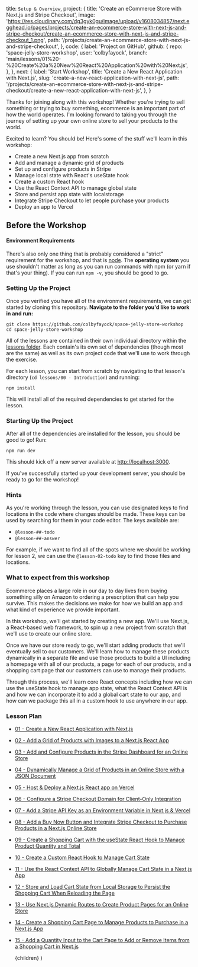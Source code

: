   title: `Setup & Overview`,
  project: {
    title: 'Create an eCommerce Store with Next.js and Stripe Checkout',
    image:
      'https://res.cloudinary.com/dg3gyk0gu/image/upload/v1608034857/next.egghead.io/pages/projects/create-an-ecommerce-store-with-next-js-and-stripe-checkout/create-an-ecommerce-store-with-next-js-and-stripe-checkout_1.png',
    path:
      '/projects/create-an-ecommerce-store-with-next-js-and-stripe-checkout',
  },
  code: {
    label: 'Project on GitHub',
    github: {
      repo: 'space-jelly-store-workshop',
      user: 'colbyfayock',
      branch:
        'main/lessons/01%20-%20Create%20a%20New%20React%20Application%20with%20Next.js',
    },
  },
  next: {
    label: 'Start Workshop',
    title: 'Create a New React Application with Next.js',
    slug: 'create-a-new-react-application-with-next-js',
    path:
      '/projects/create-an-ecommerce-store-with-next-js-and-stripe-checkout/create-a-new-react-application-with-next-js',
  },
}

Thanks for joining along with this workshop! Whether you're trying to sell something or trying to buy something, ecommerce is an important part of how the world operates. I'm looking forward to taking you through the journey of setting up your own online store to sell your products to the world.

Excited to learn? You should be! Here's some of the stuff we'll learn in this workshop:

- Create a new Next.js app from scratch
- Add and manage a dynamic grid of products
- Set up and configure products in Stripe
- Manage local state with React's useState hook
- Create a custom React hook
- Use the React Context API to manage global state
- Store and persist app state with localstorage
- Integrate Stripe Checkout to let people purchase your products
- Deploy an app to Vercel

<div className="my-6 px-10 border-t-4 border-blue-600 pb-5 bg-white shadow-xl rounded-lg">

## Before the Workshop

#### Environment Requirements

There's also only one thing that is probably considered a "strict" requirement for the workshop, and that is [node](https://nodejs.org/en/). The **operating system** you use shouldn't matter as long as you can run commands with npm (or yarn if that's your thing). If you can run `npm -v`, you should be good to go.

### Setting Up the Project

Once you verified you have all of the environment requirements, we can get started by cloning this repository. **Navigate to the folder you'd like to work in and run:**

```shell
git clone https://github.com/colbyfayock/space-jelly-store-workshop
cd space-jelly-store-workshop
```

All of the lessons are contained in their own individual directory within the [lessons folder](https://github.com/colbyfayock/space-jelly-store-workshop/tree/main/lessons). Each contain's its own set of dependencies (though most are the same) as well as its own project code that we'll use to work through the exercise.

For each lesson, you can start from scratch by navigating to that lesson's directory (`cd lessons/00 - Introduction`) and running:

```shell
npm install
```

This will install all of the required dependencies to get started for the lesson.

### Starting Up the Project

After all of the dependencies are installed for the lesson, you should be good to go! Run:

```shell
npm run dev
```

This should kick off a new server available at [http://localhost:3000](http://localhost:3000).

If you've successfully started up your development server, you should be ready to go for the workshop!

</div>

### Hints

As you're working through the lesson, you can use designated keys to find locations in the code where changes should be made. These keys can be used by searching for them in your code editor. The keys available are:

- `@lesson-##-todo`
- `@lesson-##-answer`

For example, if we want to find all of the spots where we should be working for lesson 2, we can use the `@lesson-02-todo` key to find those files and locations.

### What to expect from this workshop

Ecommerce places a large role in our day to day lives from buying something silly on Amazon to ordering a prescription that can help you survive. This makes the decisions we make for how we build an app and what kind of experience we provide important.

In this workshop, we'll get started by creating a new app. We'll use Next.js, a React-based web framework, to spin up a new project from scratch that we'll use to create our online store.

Once we have our store ready to go, we'll start adding products that we'll eventually sell to our customers. We'll learn how to manage these products dynamically in a separate file and use those products to build a UI including a homepage with all of our products, a page for each of our products, and a shopping cart page that our customers can use to manage their products.

Through this process, we'll learn core React concepts including how we can use the useState hook to manage app state, what the React Context API is and how we can incorporate it to add a global cart state to our app, and how can we package this all in a custom hook to use anywhere in our app.

### Lesson Plan

- [01 - Create a New React Application with Next.js](https://github.com/colbyfayock/space-jelly-store-workshop/tree/main/lessons/01%20-%20Create%20a%20New%20React%20Application%20with%20Next.js)
- [02 - Add a Grid of Products with Images to a Next.js React App](https://github.com/colbyfayock/space-jelly-store-workshop/tree/main/lessons/02%20-%20Add%20a%20Grid%20of%20Products%20with%20Images%20to%20a%20Next.js%20React%20App)
- [03 - Add and Configure Products in the Stripe Dashboard for an Online Store](https://github.com/colbyfayock/space-jelly-store-workshop/tree/main/lessons/03%20-%20Add%20and%20Configure%20Products%20in%20the%20Stripe%20Dashboard%20for%20an%20Online%20Store)
- [04 - Dynamically Manage a Grid of Products in an Online Store with a JSON Document](https://github.com/colbyfayock/space-jelly-store-workshop/tree/main/lessons/04%20-%20Dynamically%20Manage%20a%20Grid%20of%20Products%20in%20an%20Online%20Store%20with%20a%20JSON%20Document)
- [05 - Host & Deploy a Next.js React app on Vercel](https://github.com/colbyfayock/space-jelly-store-workshop/tree/main/lessons/05%20-%20Host%20%26%20Deploy%20a%20Next.js%20React%20app%20on%20Vercel)
- [06 - Configure a Stripe Checkout Domain for Client-Only Integration](https://github.com/colbyfayock/space-jelly-store-workshop/tree/main/lessons/06%20-%20Configure%20a%20Stripe%20Checkout%20Domain%20for%20Client-Only%20Integration)
- [07 - Add a Stripe API Key as an Environment Variable in Next.js & Vercel](https://github.com/colbyfayock/space-jelly-store-workshop/tree/main/lessons/07%20-%20Add%20a%20Stripe%20API%20Key%20as%20an%20Environment%20Variable%20in%20Next.js%20%26%20Vercel)
- [08 - Add a Buy Now Button and Integrate Stripe Checkout to Purchase Products in a Next.js Online Store](https://github.com/colbyfayock/space-jelly-store-workshop/tree/main/lessons/08%20-%20Add%20a%20Buy%20Now%20Button%20and%20Integrate%20Stripe%20Checkout%20to%20Purchase%20Products%20in%20a%20Next.js%20Online%20Store)
- [09 - Create a Shopping Cart with the useState React Hook to Manage Product Quantity and Total](https://github.com/colbyfayock/space-jelly-store-workshop/tree/main/lessons/09%20-%20Create%20a%20Shopping%20Cart%20with%20the%20useState%20React%20Hook%20to%20Manage%20Product%20Quantity%20and%20Total)
- [10 - Create a Custom React Hook to Manage Cart State](https://github.com/colbyfayock/space-jelly-store-workshop/tree/main/lessons/10%20-%20Create%20a%20Custom%20React%20Hook%20to%20Manage%20Cart%20State)
- [11 - Use the React Context API to Globally Manage Cart State in a Next.js App](https://github.com/colbyfayock/space-jelly-store-workshop/tree/main/lessons/11%20-%20Use%20the%20React%20Context%20API%20to%20Globally%20Manage%20Cart%20State%20in%20a%20Next.js%20App)
- [12 - Store and Load Cart State from Local Storage to Persist the Shopping Cart When Reloading the Page](https://github.com/colbyfayock/space-jelly-store-workshop/tree/main/lessons/12%20-%20Store%20and%20Load%20Cart%20State%20from%20Local%20Storage%20to%20Persist%20the%20Shopping%20Cart%20When%20Reloading%20the%20Page)
- [13 - Use Next.js Dynamic Routes to Create Product Pages for an Online Store](https://github.com/colbyfayock/space-jelly-store-workshop/tree/main/lessons/13%20-%20Use%20Next.js%20Dynamic%20Routes%20to%20Create%20Product%20Pages%20for%20an%20Online%20Store)
- [14 - Create a Shopping Cart Page to Manage Products to Purchase in a Next.js App](https://github.com/colbyfayock/space-jelly-store-workshop/tree/main/lessons/14%20-%20Create%20a%20Shopping%20Cart%20Page%20to%20Manage%20Products%20to%20Purchase%20in%20a%20Next.js%20App)
- [15 - Add a Quantity Input to the Cart Page to Add or Remove Items from a Shopping Cart in Next.js](https://github.com/colbyfayock/space-jelly-store-workshop/tree/main/lessons/15%20-%20Add%20a%20Quantity%20Input%20to%20the%20Cart%20Page%20to%20Add%20or%20Remove%20Items%20from%20a%20Shopping%20Cart%20in%20Next.js)


  <ResourceLayout meta={meta}>{children}</ResourceLayout>
)
